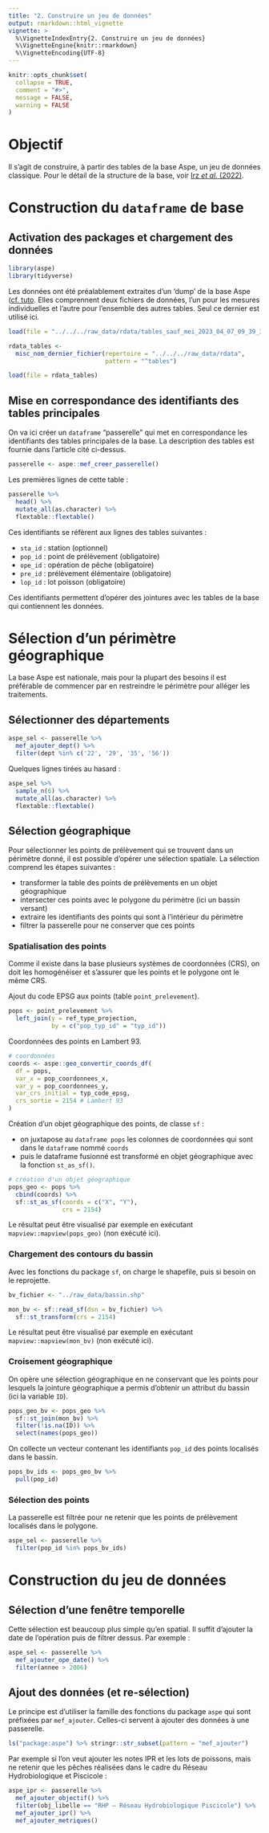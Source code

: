 ```yaml
---
title: "2. Construire un jeu de données"
output: rmarkdown::html_vignette
vignette: >
  %\VignetteIndexEntry{2. Construire un jeu de données}
  %\VignetteEngine{knitr::rmarkdown}
  %\VignetteEncoding{UTF-8}
---
```


```r
knitr::opts_chunk$set(
  collapse = TRUE,
  comment = "#>",
  message = FALSE,
  warning = FALSE
)
```

# Objectif

Il s'agit de construire, à partir des tables de la base Aspe, un jeu de données classique. Pour le détail de la structure de la base, voir [Irz *et al.* (2022)](https://www.kmae-journal.org/articles/kmae/full_html/2022/01/kmae220057/kmae220057.html).

# Construction du `dataframe` de base

## Activation des packages et chargement des données


```r
library(aspe)
library(tidyverse)
```

Les données ont été préalablement extraites d'un 'dump' de la base Aspe ([cf. tuto](https://pascalirz.github.io/aspe/articles/aspe_01_importation_tables.html). Elles comprennent deux fichiers de données, l'un pour les mesures individuelles et l'autre pour l'ensemble des autres tables. Seul ce dernier est utilisé ici.

```r
load(file = "../../../raw_data/rdata/tables_sauf_mei_2023_04_07_09_39_32.RData")
```

```r
rdata_tables <-
  misc_nom_dernier_fichier(repertoire = "../../../raw_data/rdata",
                           pattern = "^tables")

load(file = rdata_tables)
```

## Mise en correspondance des identifiants des tables principales

On va ici créer un `dataframe` "passerelle" qui met en correspondance les identifiants des tables principales de la base. La description des tables est fournie dans l'article cité ci-dessus.

```r
passerelle <- aspe::mef_creer_passerelle()
```

Les premières lignes de cette table :

```r
passerelle %>% 
  head() %>% 
  mutate_all(as.character) %>% 
  flextable::flextable()
```

Ces identifiants se réfèrent aux lignes des tables suivantes :

- `sta_id` : station (optionnel)
- `pop_id` : point de prélèvement (obligatoire)
- `ope_id` : opération de pêche (obligatoire)
- `pre_id` : prélèvement élémentaire (obligatoire)
- `lop_id` : lot poisson (obligatoire)

Ces identifiants permettent d'opérer des jointures avec les tables de la base qui contiennent les données. 

# Sélection d'un périmètre géographique

La base Aspe est nationale, mais pour la plupart des besoins il est préférable de commencer par en restreindre le périmètre pour alléger les traitements.

## Sélectionner des départements



```r
aspe_sel <- passerelle %>% 
  mef_ajouter_dept() %>% 
  filter(dept %in% c('22', '29', '35', '56'))
```

Quelques lignes tirées au hasard :

```r
aspe_sel %>% 
  sample_n(6) %>% 
  mutate_all(as.character) %>% 
  flextable::flextable()
```

## Sélection géographique

Pour sélectionner les points de prélèvement qui se trouvent dans un périmètre donné, il est possible d'opérer une sélection spatiale. La sélection comprend les étapes suivantes :

- transformer la table des points de prélèvements en un objet géographique
- intersecter ces points avec le polygone du périmètre (ici un bassin versant)
- extraire les identifiants des points qui sont à l'intérieur du périmètre
- filtrer la passerelle pour ne conserver que ces points

### Spatialisation des points

Comme il existe dans la base plusieurs systèmes de coordonnées (CRS), on doit les homogénéiser et s'assurer que les points et le polygone ont le même CRS.

Ajout du code EPSG aux points (table `point_prelevement`).

```r
pops <- point_prelevement %>%
  left_join(y = ref_type_projection,
            by = c("pop_typ_id" = "typ_id"))
```

Coordonnées des points en Lambert 93.

```r
# coordonnées
coords <- aspe::geo_convertir_coords_df(
  df = pops,
  var_x = pop_coordonnees_x,
  var_y = pop_coordonnees_y,
  var_crs_initial = typ_code_epsg,
  crs_sortie = 2154 # Lambert 93
)
```

Création d'un objet géographique des points, de classe `sf` :

- on juxtapose au `dataframe pops` les colonnes de coordonnées qui sont dans le `dataframe` nommé `coords`
- puis le dataframe fusionné est transformé en objet géographique avec la fonction `st_as_sf()`.

```r
# création d'un objet géographique
pops_geo <- pops %>%
  cbind(coords) %>%
  sf::st_as_sf(coords = c("X", "Y"),
               crs = 2154)
```

Le résultat peut être visualisé par exemple en exécutant `mapview::mapview(pops_geo)` (non exécuté ici).

### Chargement des contours du bassin

Avec les fonctions du package `sf`, on charge le shapefile, puis si besoin on le reprojette.

```r
bv_fichier <- "../raw_data/bassin.shp"

mon_bv <- sf::read_sf(dsn = bv_fichier) %>% 
  sf::st_transform(crs = 2154)
```

Le résultat peut être visualisé par exemple en exécutant `mapview::mapview(mon_bv)` (non exécuté ici).

### Croisement géographique

On opère une sélection géographique en ne conservant que les points pour lesquels la jointure géographique a permis d'obtenir un attribut du bassin (ici la variable `ID`).

```r
pops_geo_bv <- pops_geo %>%
  sf::st_join(mon_bv) %>%
  filter(!is.na(ID)) %>% 
  select(names(pops_geo))
```

On collecte un vecteur contenant les identifiants `pop_id` des points localisés dans le bassin.

```r
pops_bv_ids <- pops_geo_bv %>%
  pull(pop_id)
```

### Sélection des points

La passerelle est filtrée pour ne retenir que les points de prélèvement localisés dans le polygone.

```r
aspe_sel <- passerelle %>% 
  filter(pop_id %in% pops_bv_ids)
```

# Construction du jeu de données

## Sélection d'une fenêtre temporelle

Cette sélection est beaucoup plus simple qu'en spatial. Il suffit d'ajouter la date de l'opération puis de filtrer dessus. Par exemple :

```r
aspe_sel <- passerelle %>% 
  mef_ajouter_ope_date() %>% 
  filter(annee > 2006)
```

## Ajout des données (et re-sélection)

Le principe est d'utiliser la famille des fonctions du package `aspe` qui sont préfixées par `mef_ajouter`. Celles-ci servent à ajouter des données à une passerelle. 

```r
ls("package:aspe") %>% stringr::str_subset(pattern = "mef_ajouter")
```

Par exemple si l'on veut ajouter les notes IPR et les lots de poissons, mais ne retenir que les pêches réalisées dans le cadre du Réseau Hydrobiologique et Piscicole :

```r
aspe_ipr <- passerelle %>% 
  mef_ajouter_objectif() %>% 
  filter(obj_libelle == "RHP – Réseau Hydrobiologique Piscicole") %>% 
  mef_ajouter_ipr() %>% 
  mef_ajouter_metriques()
```

